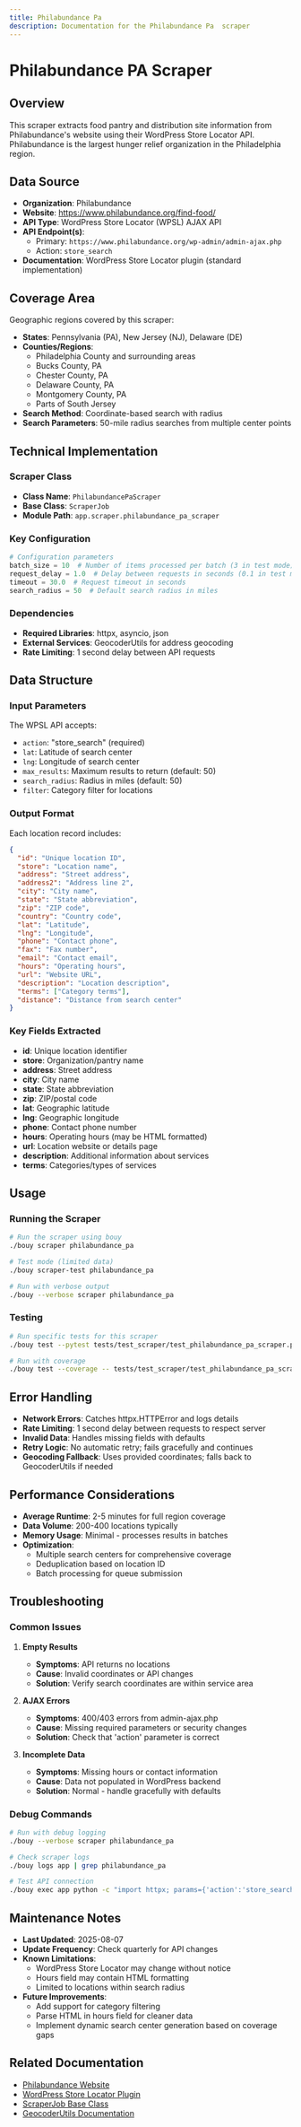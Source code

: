 ```yaml
---
title: Philabundance Pa 
description: Documentation for the Philabundance Pa  scraper
---
```



# Philabundance PA Scraper

## Overview

This scraper extracts food pantry and distribution site information from Philabundance's website using their WordPress Store Locator API. Philabundance is the largest hunger relief organization in the Philadelphia region.

## Data Source

- **Organization**: Philabundance
- **Website**: https://www.philabundance.org/find-food/
- **API Type**: WordPress Store Locator (WPSL) AJAX API
- **API Endpoint(s)**: 
  - Primary: `https://www.philabundance.org/wp-admin/admin-ajax.php`
  - Action: `store_search`
- **Documentation**: WordPress Store Locator plugin (standard implementation)

## Coverage Area

Geographic regions covered by this scraper:
- **States**: Pennsylvania (PA), New Jersey (NJ), Delaware (DE)
- **Counties/Regions**: 
  - Philadelphia County and surrounding areas
  - Bucks County, PA
  - Chester County, PA
  - Delaware County, PA
  - Montgomery County, PA
  - Parts of South Jersey
- **Search Method**: Coordinate-based search with radius
- **Search Parameters**: 50-mile radius searches from multiple center points

## Technical Implementation

### Scraper Class
- **Class Name**: `PhilabundancePaScraper`
- **Base Class**: `ScraperJob`
- **Module Path**: `app.scraper.philabundance_pa_scraper`

### Key Configuration
```python
# Configuration parameters
batch_size = 10  # Number of items processed per batch (3 in test mode)
request_delay = 1.0  # Delay between requests in seconds (0.1 in test mode)
timeout = 30.0  # Request timeout in seconds
search_radius = 50  # Default search radius in miles
```

### Dependencies
- **Required Libraries**: httpx, asyncio, json
- **External Services**: GeocoderUtils for address geocoding
- **Rate Limiting**: 1 second delay between API requests

## Data Structure

### Input Parameters
The WPSL API accepts:
- `action`: "store_search" (required)
- `lat`: Latitude of search center
- `lng`: Longitude of search center
- `max_results`: Maximum results to return (default: 50)
- `search_radius`: Radius in miles (default: 50)
- `filter`: Category filter for locations

### Output Format
Each location record includes:

```json
{
  "id": "Unique location ID",
  "store": "Location name",
  "address": "Street address",
  "address2": "Address line 2",
  "city": "City name",
  "state": "State abbreviation",
  "zip": "ZIP code",
  "country": "Country code",
  "lat": "Latitude",
  "lng": "Longitude",
  "phone": "Contact phone",
  "fax": "Fax number",
  "email": "Contact email",
  "hours": "Operating hours",
  "url": "Website URL",
  "description": "Location description",
  "terms": ["Category terms"],
  "distance": "Distance from search center"
}
```

### Key Fields Extracted
- **id**: Unique location identifier
- **store**: Organization/pantry name
- **address**: Street address
- **city**: City name
- **state**: State abbreviation
- **zip**: ZIP/postal code
- **lat**: Geographic latitude
- **lng**: Geographic longitude
- **phone**: Contact phone number
- **hours**: Operating hours (may be HTML formatted)
- **url**: Location website or details page
- **description**: Additional information about services
- **terms**: Categories/types of services

## Usage

### Running the Scraper

```bash
# Run the scraper using bouy
./bouy scraper philabundance_pa

# Test mode (limited data)
./bouy scraper-test philabundance_pa

# Run with verbose output
./bouy --verbose scraper philabundance_pa
```

### Testing

```bash
# Run specific tests for this scraper
./bouy test --pytest tests/test_scraper/test_philabundance_pa_scraper.py

# Run with coverage
./bouy test --coverage -- tests/test_scraper/test_philabundance_pa_scraper.py
```

## Error Handling

- **Network Errors**: Catches httpx.HTTPError and logs details
- **Rate Limiting**: 1 second delay between requests to respect server
- **Invalid Data**: Handles missing fields with defaults
- **Retry Logic**: No automatic retry; fails gracefully and continues
- **Geocoding Fallback**: Uses provided coordinates; falls back to GeocoderUtils if needed

## Performance Considerations

- **Average Runtime**: 2-5 minutes for full region coverage
- **Data Volume**: 200-400 locations typically
- **Memory Usage**: Minimal - processes results in batches
- **Optimization**: 
  - Multiple search centers for comprehensive coverage
  - Deduplication based on location ID
  - Batch processing for queue submission

## Troubleshooting

### Common Issues

1. **Empty Results**
   - **Symptoms**: API returns no locations
   - **Cause**: Invalid coordinates or API changes
   - **Solution**: Verify search coordinates are within service area

2. **AJAX Errors**
   - **Symptoms**: 400/403 errors from admin-ajax.php
   - **Cause**: Missing required parameters or security changes
   - **Solution**: Check that 'action' parameter is correct

3. **Incomplete Data**
   - **Symptoms**: Missing hours or contact information
   - **Cause**: Data not populated in WordPress backend
   - **Solution**: Normal - handle gracefully with defaults

### Debug Commands

```bash
# Run with debug logging
./bouy --verbose scraper philabundance_pa

# Check scraper logs
./bouy logs app | grep philabundance_pa

# Test API connection
./bouy exec app python -c "import httpx; params={'action':'store_search','lat':'39.9526','lng':'-75.1652'}; resp = httpx.get('https://www.philabundance.org/wp-admin/admin-ajax.php', params=params); print(resp.status_code)"
```

## Maintenance Notes

- **Last Updated**: 2025-08-07
- **Update Frequency**: Check quarterly for API changes
- **Known Limitations**: 
  - WordPress Store Locator may change without notice
  - Hours field may contain HTML formatting
  - Limited to locations within search radius
- **Future Improvements**: 
  - Add support for category filtering
  - Parse HTML in hours field for cleaner data
  - Implement dynamic search center generation based on coverage gaps

## Related Documentation

- [Philabundance Website](https://www.philabundance.org/)
- [WordPress Store Locator Plugin](https://wpstorelocator.co/)
- [ScraperJob Base Class](/docs/../utilities/scraper_job)
- [GeocoderUtils Documentation](/docs/../utilities/geocoder_utils)